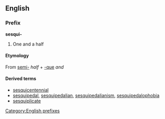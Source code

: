 ==English==
===Prefix===
[[Category:English prefixes]]
'''sesqui-'''
#One and a half
====Etymology====
From {{L.}} [[semi-]] ''half'' + [[-que]] ''and''
====Derived terms====
*[[sesquicentennial]]
*[[sesquipedal]], [[sesquipedalian]], [[sesquipedalianism]], [[sesquipedalophobia]]
*[[sesquiplicate]]